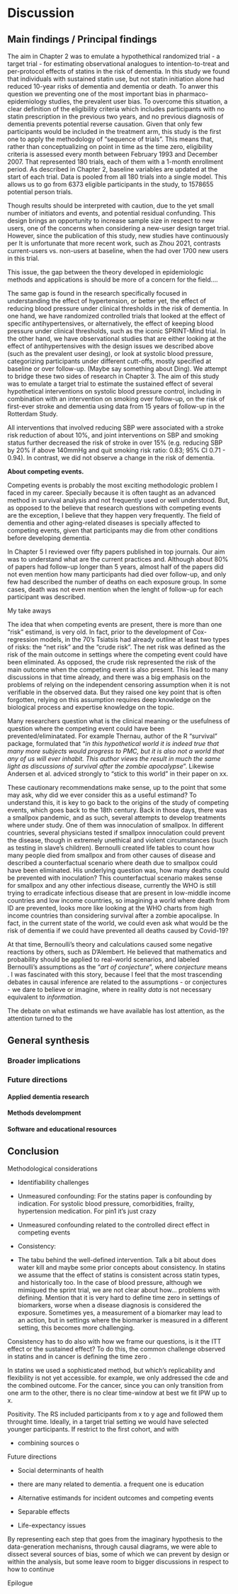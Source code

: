 # Discussion

## Main findings / Principal findings

The aim in Chapter 2 was to emulate a hypothethical randomized trial - a target trial - for estimating observational analogues to intention-to-treat and per-protocol effects of statins in the risk of dementia. In this study we found that individuals with sustained statin use, but not statin initiation alone had reduced 10-year risks of dementia and dementia or death. 
To anwer this question we preventing one of the most important bias in pharmaco-epidemiology studies, the prevalent user bias. To overcome this situation, a clear definition of the eligibility criteria which includes participants with no statin prescription in the previous two years, and no previous diagnosis of dementia prevents potential reverse causation. Given that only few participants would be included in the treatment arm, this study is the first one to apply the methodology of "sequence of trials". This means that, rather than conceptualizing on point in time as the time zero, eligibility criteria is assessed every month between February 1993 and December 2007. That represented 180 trials, each of them with a 1-month enrollment period. As described in Chapter 2, baseline variables are updated at the start of each trial. Data is pooled from all 180 trials into a single model. 
This allows us to go from 6373 eligible participants in the study, to 1578655 potential person trials.

Though results should be interpreted with caution, due to the yet small number of initiators and events, and potential residual confunding. This design brings an opportunity to increase sample size in respect to new users, one of the concerns when considering a new-user design target trial. However, since the publication of this study, new studies have continuously per
It is unfortunate that more recent work, such as Zhou 2021, contrasts current-users vs. non-users at baseline, when the had over 1700 new users in this trial.

This issue, the gap between the theory developed in epidemiologic methods and applications is should be more of a concern for the field....


The same gap is found in the research specifically focused in understanding the effect of hypertension, or better yet, the effect of reducing blood pressure under clinical thresholds in the risk of dementia. In one hand, we have randomized controlled trials that looked at the effect of specific antihypertensives, or alternatively, the effect of keeping blood pressure under clinical thresholds, such as the iconic SPRINT-Mind trial. In the other hand, we have observational studies that are either looking at the effect of antihypertensives with the design issues we described above (such as the prevalent user desing), or look at systolic blood pressure, categorizing participants under different cutt-offs, mostly specified at baseline or over follow-up. (Maybe say something about Ding).
We attempt to bridge these two sides of research in Chapter 3. The aim of this study was to emulate a target trial to estimate the sustained effect of several hypothetical interventions on systolic blood pressure control, including in combination with an intervention on smoking over follow-up, on the risk of first-ever stroke and dementia using data from 15 years of follow-up in the Rotterdam Study.

All interventions that involved reducing SBP were associated with a stroke risk reduction of about 10%, and joint interventions on SBP and smoking status further decreased the risk of stroke in over 15% (e.g. reducing SBP by 20% if above 140mmHg and quit smoking risk ratio: 0.83; 95% CI 0.71 - 0.94). In contrast, we did not observe a change in the risk of dementia. 

**About competing events.**

Competing events is probably the most exciting methodologic problem I faced in my career. Specially because it is often taught as an advanced method in survival analysis and not frequently used or well understood. But, as opposed to the believe that research questions with competing events are the exception, I believe that they happen very frequently. The field of dementia and other aging-related diseases is specially affected to competing events, given that participants may die from other conditions before developing dementia.

In Chapter 5 I reviewed over fifty papers published in top journals. Our aim was to understand what are the current practices and.
Although about 80% of papers had follow-up longer than 5 years, almost half of the papers did not even mention how many participants had died over follow-up, and only few had described the number of deaths on each exposure group. In some cases, death was not even mention when the lenght of follow-up for each participant was described.

My take aways

The idea that when competing events are present, there is more than one "risk" estimand, is very old. In fact, prior to the development of Cox-regression models, in the 70's Tsiatsis had already outline at least two types of risks: the "net risk" and the "crude risk". The net risk was defined as the risk of the main outcome in settings where the competing event could have been eliminated. As opposed, the crude risk represented the risk of the main outcome when the competing event is also present. This lead to many discussions in that time already, and there was a big emphasis on the problems of relying on the independent censoring assumption when it is not verifiable in the observed data. But they raised one key point that is often forgotten, relying on this assumption requires deep knowledge on the biological process and expertise knowledge on the topic.

Many researchers question what is the clinical meaning or the usefulness of question where the competing event could have been prevented/eliminatated. For example Thernau, author of the R "survival" package, formulated that "_in this hypothetical world it is indeed true that many more subjects would progress to PMC, but it is also not a world that any of us will ever inhabit. This author views the result in much the same light as discussions of survival after the zombie apocalypse_". Likewise Andersen et al. adviced strongly to "stick to this world" in their paper on xx.

These cautionary recommendations make sense, up to the point that some may ask, why did we ever consider this as a useful estimand? To understand this, it is key to go back to the origins of the study of competing events, which goes back to the 18th century. Back in those days, there was a smallpox pandemic, and as such, several attempts to develop treatments where under study. One of them was innoculation of smallpox. In different countries, several physicians tested if smallpox innoculation could prevent the disease, though in extremely unethical and violent circumstances (such as testing in slave's children). 
Bernoulli created life tables to count how many people died from smallpox and from other causes of disease and described a counterfactual scenario where death due to smallpox could have been eliminated. His underlying question was, how many deaths could be prevented with inoculation? 
This counterfactual scenario makes sense for smallpox and any other infectious disease, currently the WHO is still trying to erradicate infectious disease that are present in low-middle income countries and low income countries, so imagining a world where death from ID are prevented, looks more like looking at the WHO charts from high income countries than considering survival after a zombie apocalipse. In fact, in the current state of the world, we could even ask what would be the risk of dementia if we could have prevented all deaths caused by Covid-19?

At that time, Bernoulli's theory and calculations caused some negative reactions by others, such as D'Alembert. He believed that mathematics and probability should be applied to real-world scenarios, and labeled Bernoulli's assumptions as the "_art of conjecture_", where _conjecture_ means . I was fascinated with this story, because I feel that the most trascending debates in causal inference are related to the assumptions - or conjectures - we dare to believe or imagine, where in reality _data_ is not necessary equivalent to _information_.

The debate on what estimands we have available has lost attention, as the attention turned to the 





## General synthesis

### Broader implications

### Future directions

#### Applied dementia research

#### Methods develompment

#### Software and educational resources

## Conclusion




Methodological considerations

 * Identifiability challenges
 
- Unmeasured confounding: For the statins paper is confounding by indication. For systolic blood pressure, comorbidities, frailty, hypertension medication. For pin1 it's just crazy

- Unmeasured confounding related to the controlled direct effect in competing events

- Consistency: 

- The tabu behind the well-defined intervention. Talk a bit about does water kill and maybe some prior concepts about consistency. In statins we assume that the effect of statins is consistent across statin types, and historically too.
In the case of blood pressure, although we mimiqued the sprint trial, we are not clear about how... problems with defining.
Mention that it is very hard to define time zero in settings of biomarkers, worse when a disease diagnosis is considered the exposure. Sometimes yes, a measurement of a biomarker may lead to an action, but in settings where the biomarker is measured in a different setting, this becomes more challenging.


Consistency has to do also with how we frame our questions, is it the ITT effect or the sustained effect?
To do this, the common challenge observed in statins and in cancer is defining the time zero
.

In statins we used a sophisticated method, but which's replicability and flexibility is not yet accessible. for example, we only addressed the cde and the combined outcome.
For the cancer, since you can only transition from one arm to the other, there is no clear time-window at best we fit IPW up to x.

Positivity. The RS included participants from x to y age and followed them throught time. Ideally, in a target trial setting we would have selected younger participants. If restrict to the first cohort, and with 

- combining sources o

Future directions

- Social determinants of health

- there are many related to dementia. a frequent one is education

- Alternative estimands for incident outcomes and competing events

* Separable effects

* Life-expectancy issues


By representing each step that goes from the imaginary hypothesis to the data-generation mechanisns, through causal diagrams, we were able to dissect several sources of bias, some of which we can prevent by design or within the analysis, but some leave room to bigger discussions in respect to how to continue 

Epilogue
